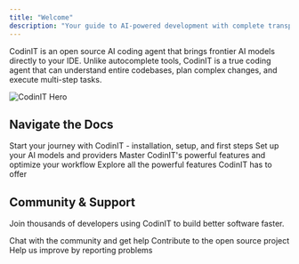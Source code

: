 ```yaml
---
title: "Welcome"
description: "Your guide to AI-powered development with complete transparency and control"
---
```


CodinIT is an open source AI coding agent that brings frontier AI models directly to your IDE. Unlike autocomplete tools, CodinIT is a true coding agent that can understand entire codebases, plan complex changes, and execute multi-step tasks.

<Frame>
  <img 
    src="/assets/images/home-dark.png" 
    alt="CodinIT Hero"
  />
</Frame>

## Navigate the Docs

<CardGroup cols={2}>
  <Card title="New to CodinIT" icon="rocket" href="/getting-started/installing-codinit">
    Start your journey with CodinIT - installation, setup, and first steps
  </Card>

  <Card title="Configuration" icon="sliders" href="/providers/guide">
    Set up your AI models and providers
  </Card>

  <Card title="Best Practices" icon="wrench" href="/prompting/prompt-engineering-guide">
    Master CodinIT's powerful features and optimize your workflow
  </Card>

  <Card title="Features" icon="sparkles" href="/features/overview">
    Explore all the powerful features CodinIT has to offer
  </Card>
</CardGroup>


## Community & Support

Join thousands of developers using CodinIT to build better software faster.

<CardGroup cols={3}>
  <Card title="Discord" icon="discord" href="https://discord.gg/codinit">
    Chat with the community and get help
  </Card>

  <Card title="GitHub" icon="github" href="https://github.com/codinit/codinit">
    Contribute to the open source project
  </Card>

  <Card title="Report a Bug" icon="bug" href="https://github.com/codinit/codinit/issues">
    Help us improve by reporting problems
  </Card>
</CardGroup>
